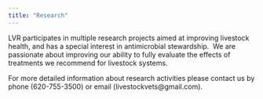 ```yaml
---
title: "Research"
---
```


LVR participates in multiple research projects aimed at improving livestock health, and has a special interest in antimicrobial stewardship.  We are passionate about improving our ability to fully evaluate the effects of treatments we recommend for livestock systems.    

For more detailed information about research activities please contact us by phone (620-755-3500) or email (livestockvets\@gmail.com).
